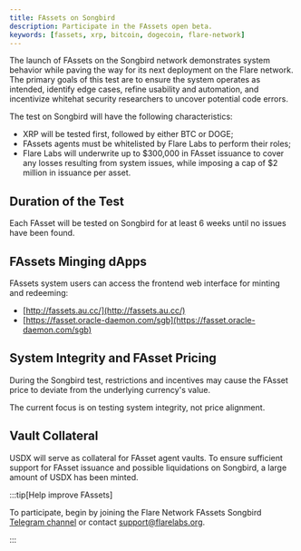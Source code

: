 ```yaml
---
title: FAssets on Songbird
description: Participate in the FAssets open beta.
keywords: [fassets, xrp, bitcoin, dogecoin, flare-network]
---
```



The launch of FAssets on the Songbird network demonstrates system behavior while paving the way for its next deployment on the Flare network. The primary goals of this test are to ensure the system operates as intended, identify edge cases, refine usability and automation, and incentivize whitehat security researchers to uncover potential code errors.

The test on Songbird will have the following characteristics:

- XRP will be tested first, followed by either BTC or DOGE;
- FAssets agents must be whitelisted by Flare Labs to perform their roles;
- Flare Labs will underwrite up to \$300,000 in FAsset issuance to cover any losses resulting from system issues, while imposing a cap of $2 million in issuance per asset.

## Duration of the Test

Each FAsset will be tested on Songbird for at least 6 weeks until no issues have been found.

## FAssets Minging dApps

FAssets system users can access the frontend web interface for minting and redeeming:

- [http://fassets.au.cc/](http://fassets.au.cc/)
- [https://fasset.oracle-daemon.com/sgb](https://fasset.oracle-daemon.com/sgb)

## System Integrity and FAsset Pricing

During the Songbird test, restrictions and incentives may cause the FAsset price to deviate from the underlying currency's value.

The current focus is on testing system integrity, not price alignment.

## Vault Collateral

USDX will serve as collateral for FAsset agent vaults. To ensure sufficient support for FAsset issuance and possible liquidations on Songbird, a large amount of USDX has been minted.

:::tip[Help improve FAssets]

To participate, begin by joining the Flare Network FAssets Songbird [Telegram channel](https://t.me/FlareSupport) or contact [support@flarelabs.org](mailto:support@flarelabs.org).

<JiraIssueCollector />

:::
